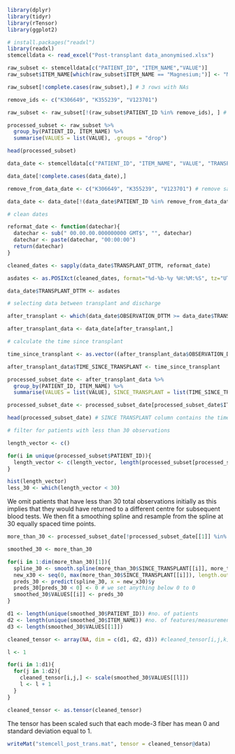 ```r
library(dplyr)
library(tidyr)
library(rTensor)
library(ggplot2)
```

```r
# install.packages("readxl")
library(readxl)
stemcelldata <- read_excel("Post-transplant data_anonymised.xlsx")
```

```r
raw_subset <- stemcelldata[c("PATIENT_ID", "ITEM_NAME","VALUE")]
raw_subset$ITEM_NAME[which(raw_subset$ITEM_NAME == "Magnesium;")] <- "Magnesium"
```

```r
raw_subset[!complete.cases(raw_subset),] # 3 rows with NAs

remove_ids <- c("K306649", "K355239", "V123701")

raw_subset <- raw_subset[!(raw_subset$PATIENT_ID %in% remove_ids), ] # remove NAs

processed_subset <- raw_subset %>%
  group_by(PATIENT_ID, ITEM_NAME) %>%
  summarise(VALUES = list(VALUE), .groups = "drop")

head(processed_subset)
```

```r
data_date <- stemcelldata[c("PATIENT_ID", "ITEM_NAME", "VALUE", "TRANSPLANT_DTTM", "OBSERVATION_DTTM", "DISCHARGE_DATE")]

data_date[!complete.cases(data_date),]

remove_from_data_date <- c("K306649", "K355239", "V123701") # remove same 3 NAs

data_date <- data_date[!(data_date$PATIENT_ID %in% remove_from_data_date), ]
```

```r
# clean dates

reformat_date <- function(datechar){
  datechar <- sub(" 00.00.00.000000000 GMT$", "", datechar)
  datechar <- paste(datechar, "00:00:00")
  return(datechar)
}

cleaned_dates <- sapply(data_date$TRANSPLANT_DTTM, reformat_date)

asdates <- as.POSIXct(cleaned_dates, format="%d-%b-%y %H:%M:%S", tz="UTC")

data_date$TRANSPLANT_DTTM <- asdates
```

```r
# selecting data between transplant and discharge

after_transplant <- which(data_date$OBSERVATION_DTTM >= data_date$TRANSPLANT_DTTM & data_date$OBSERVATION_DTTM <= data_date$DISCHARGE_DATE)

after_transplant_data <- data_date[after_transplant,]
```

```r
# calculate the time since transplant

time_since_transplant <- as.vector((after_transplant_data$OBSERVATION_DTTM - after_transplant_data$TRANSPLANT_DTTM)/(24*60)) # convert from minutes to days

after_transplant_data$TIME_SINCE_TRANSPLANT <- time_since_transplant
```

```r
processed_subset_date <- after_transplant_data %>%
  group_by(PATIENT_ID, ITEM_NAME) %>%
  summarise(VALUES = list(VALUE), SINCE_TRANSPLANT = list(TIME_SINCE_TRANSPLANT), .groups = "drop")

processed_subset_date <- processed_subset_date[processed_subset_date$ITEM_NAME %in% c("Haemoglobin", "Platelet Count", "Neutrophils"),]

head(processed_subset_date) # SINCE TRANSPLANT column contains the time since transplant of each observation
```

```r
# filter for patients with less than 30 observations

length_vector <- c()

for(i in unique(processed_subset$PATIENT_ID)){
  length_vector <- c(length_vector, length(processed_subset[processed_subset$PATIENT_ID == i,]$VALUES[[1]]))
}

hist(length_vector)
less_30 <- which(length_vector < 30)
```

We omit patients that have less than 30 total observations initially as this implies that they would have returned to a different centre for subsequent blood tests. We then fit a smoothing spline and resample from the spline at 30 equally spaced time points.

```r
more_than_30 <- processed_subset_date[!processed_subset_date[[1]] %in% unique(processed_subset$PATIENT_ID)[less_30],]

smoothed_30 <- more_than_30

for(i in 1:dim(more_than_30)[1]){
  spline_30 <- smooth.spline(more_than_30$SINCE_TRANSPLANT[[i]], more_than_30$VALUES[[i]], spar=0.3)
  new_x30 <- seq(0, max(more_than_30$SINCE_TRANSPLANT[[i]]), length.out = 30)
  preds_30 <- predict(spline_30, x = new_x30)$y
  preds_30[preds_30 < 0] <- 0 # we set anything below 0 to 0
  smoothed_30$VALUES[[i]] <- preds_30
}
```

```r
d1 <- length(unique(smoothed_30$PATIENT_ID)) #no. of patients
d2 <- length(unique(smoothed_30$ITEM_NAME)) #no. of features/measurements per patient
d3 <- length(smoothed_30$VALUES[[1]])
```

```r
cleaned_tensor <- array(NA, dim = c(d1, d2, d3)) #cleaned_tensor[i,j,k] (i corresponds to the different patients, j quantities, k is the time point)

l <- 1

for(i in 1:d1){
  for(j in 1:d2){
    cleaned_tensor[i,j,] <- scale(smoothed_30$VALUES[[l]])
    l <- l + 1
  }
}

cleaned_tensor <- as.tensor(cleaned_tensor)
```

The tensor has been scaled such that each mode-3 fiber has mean 0 and standard deviation equal to 1.

```r
writeMat("stemcell_post_trans.mat", tensor = cleaned_tensor@data)
```

